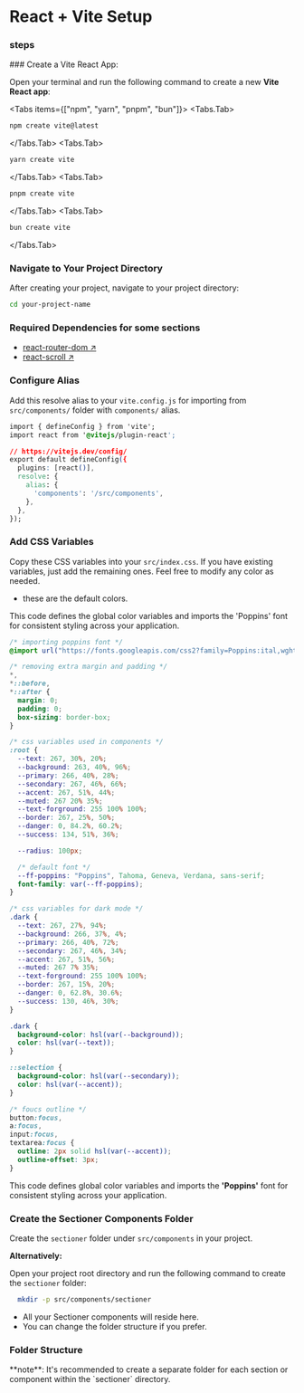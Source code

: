 # React + Vite Setup
### steps

 
<Steps>
### Create a Vite React App:

Open your terminal and run the following command to create a new **Vite React app**:

<Tabs items={["npm", "yarn", "pnpm", "bun"]}>
  <Tabs.Tab>
  ```bash copy
  npm create vite@latest
  ```
  </Tabs.Tab>
  <Tabs.Tab>
  ```bash copy
  yarn create vite
  ```
  </Tabs.Tab>
  <Tabs.Tab>
  ```bash copy
  pnpm create vite
  ```
  </Tabs.Tab>
  <Tabs.Tab>
  ```bash copy
  bun create vite
  ```
  </Tabs.Tab>
</Tabs>
 
### Navigate to Your Project Directory

After creating your project, navigate to your project directory:

```bash copy
cd your-project-name
```

### Required Dependencies for some sections

- [react-router-dom ↗](https://reactrouter.com/en/main/start/tutorial)
- [react-scroll ↗](https://reactrouter.com/en/main/start/tutorial)

### Configure Alias

Add this resolve alias to your `vite.config.js` for importing from `src/components/` folder with `components/` alias.

```css showLineNumbers filename="vite.config.js" copy {7-11}
import { defineConfig } from 'vite';
import react from '@vitejs/plugin-react';

// https://vitejs.dev/config/
export default defineConfig({
  plugins: [react()],
  resolve: {
    alias: {
      'components': '/src/components',
    },
  },
});
```

### Add CSS Variables

Copy these CSS variables into your `src/index.css`. If you have existing variables, just add the remaining ones. Feel free to modify any color as needed.

- these are the default colors.

This code defines the global color variables and imports the 'Poppins' font for consistent styling across your application.

```css showLineNumbers filename="globals.css" copy {15-24,26,35-44,48-49}
/* importing poppins font */
@import url("https://fonts.googleapis.com/css2?family=Poppins:ital,wght@0,100;0,200;0,300;0,400;0,500;0,600;0,700;0,800;0,900;1,100;1,200;1,300;1,400;1,500;1,600;1,700;1,800;1,900&display=swap");

/* removing extra margin and padding */
*,
*::before,
*::after {
  margin: 0;
  padding: 0;
  box-sizing: border-box;
}

/* css variables used in components */
:root {
  --text: 267, 30%, 20%;
  --background: 263, 40%, 96%;
  --primary: 266, 40%, 28%;
  --secondary: 267, 46%, 66%;
  --accent: 267, 51%, 44%;
  --muted: 267 20% 35%;
  --text-forground: 255 100% 100%;
  --border: 267, 25%, 50%;
  --danger: 0, 84.2%, 60.2%;
  --success: 134, 51%, 36%;

  --radius: 100px;

  /* default font */
  --ff-poppins: "Poppins", Tahoma, Geneva, Verdana, sans-serif;
  font-family: var(--ff-poppins);
}

/* css variables for dark mode */
.dark {
  --text: 267, 27%, 94%;
  --background: 266, 37%, 4%;
  --primary: 266, 40%, 72%;
  --secondary: 267, 46%, 34%;
  --accent: 267, 51%, 56%;
  --muted: 267 7% 35%;
  --text-forground: 255 100% 100%;
  --border: 267, 15%, 20%;
  --danger: 0, 62.8%, 30.6%;
  --success: 130, 46%, 30%;
}

.dark {
  background-color: hsl(var(--background));
  color: hsl(var(--text));
}

::selection {
  background-color: hsl(var(--secondary));
  color: hsl(var(--accent));
}

/* foucs outline */
button:focus,
a:focus,
input:focus,
textarea:focus {
  outline: 2px solid hsl(var(--accent));
  outline-offset: 3px;
}
```

This code defines global color variables and imports the **'Poppins'** font for consistent styling across your application.

### Create the Sectioner Components Folder

Create the `sectioner` folder under `src/components` in your project.

**Alternatively:**

Open your project root directory and run the following command to create the `sectioner` folder:

```bash copy
  mkdir -p src/components/sectioner
```

- All your Sectioner components will reside here.
- You can change the folder structure if you prefer.


### Folder Structure

<FileTree>
  <FileTree.Folder name="your-project" defaultOpen>
    <FileTree.Folder name="node_modules" />
    <FileTree.Folder name="public" />
    <FileTree.Folder name="src" defaultOpen>
      <FileTree.Folder name="assets" />
      <FileTree.Folder name="components" defaultOpen>
        <FileTree.Folder name="sectioner" defaultOpen>
          <FileTree.Folder name="component-name" defaultOpen>
            <FileTree.File name="sectioner-component.jsx" />
            <FileTree.File name="sectioner-component.module.css" />
          </FileTree.Folder>
        </FileTree.Folder>
      </FileTree.Folder>
      <FileTree.File name="App.css" />
      <FileTree.File name="App.jsx" />
      <FileTree.File name="index.css" />
      <FileTree.File name="main.jsx" />
    </FileTree.Folder>
    <FileTree.File name="index.html" />
    <FileTree.File name="package.json" />
    <FileTree.File name="vite.config.js" />
  </FileTree.Folder>
</FileTree>

 
<Callout type="warning" emoji="💡">
**note**: It's recommended to create a separate folder for each section or component within the `sectioner` directory.
</Callout>

</Steps>
